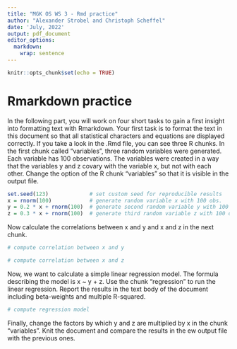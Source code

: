 ```yaml
---
title: "MGK OS WS 3 - Rmd practice"
author: "Alexander Strobel and Christoph Scheffel"
date: 'July, 2022'
output: pdf_document
editor_options: 
  markdown: 
    wrap: sentence
---
```


```r
knitr::opts_chunk$set(echo = TRUE)
```

# Rmarkdown practice

In the following part, you will work on four short tasks to gain a first insight into formatting text with Rmarkdown.
Your first task is to format the text in this document so that all statistical characters and equations are displayed correctly.
If you take a look in the .Rmd file, you can see three R chunks.
In the first chunk called "variables", three random variables were generated.
Each variable has 100 observations.
The variables were created in a way that the variables y and z covary with the variable x, but not with each other.
Change the option of the R chunk "variables" so that it is visible in the output file.


```r
set.seed(123)             # set custom seed for reproducible results
x = rnorm(100)            # generate random variable x with 100 obs.
y = 0.2 * x + rnorm(100)  # generate second random variable y with 100 obs. that covaries with x
z = 0.3 * x + rnorm(100)  # generate third random variable z with 100 obs. that also covaries with x
```

Now calculate the correlations between x and y and x and z in the next chunk.

```r
# compute correlation between x and y 

# compute correlation between x and z

```

Now, we want to calculate a simple linear regression model.
The formula describing the model is x \~ y + z.
Use the chunk "regression" to run the linear regression.
Report the results in the text body of the document including beta-weights and multiple R-squared.

```r
# compute regression model

```

Finally, change the factors by which y and z are multiplied by x in the chunk "variables".
Knit the document and compare the results in the ew output file with the previous ones.